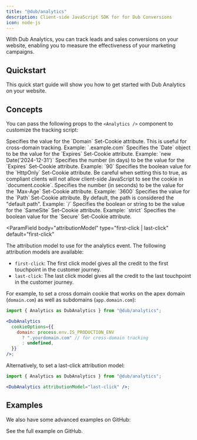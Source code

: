```yaml
---
title: "@dub/analytics"
description: Client-side JavaScript SDK for for Dub Conversions
icon: node-js
---
```



With Dub Analytics, you can track leads and sales conversions on your website, enabling you to measure the effectiveness of your marketing campaigns.

## Quickstart

This quick start guide will show you how to get started with Dub Analytics on your website.

<InstallDubAnalytics />

## Concepts

You can pass the following props to the `<Analytics />` component to customize the tracking script:

<ParamField body="cookieOptions" type="CookieOption Object">
  <Expandable title="properties">
    <ParamField body="domain" type="string">
      Specifies the value for the `Domain` Set-Cookie attribute. This is useful
      for cross-domain tracking. Example: `.example.com`
    </ParamField>
    <ParamField body="expires" type="integer" default="90">
      Specifies the `Date` object to be the value for the `Expires` Set-Cookie
      attribute. Example: `new Date('2024-12-31')`
    </ParamField>
    <ParamField body="expiresInDays" type="integer" default="90">
      Specifies the number (in days) to be the value for the `Expires`
      Set-Cookie attribute. Example: `90`
    </ParamField>
    <ParamField body="httpOnly" type="boolean" default="false">
      Specifies the boolean value for the `HttpOnly` Set-Cookie attribute. Be
      careful when setting this to true, as compliant clients will not allow
      client-side JavaScript to see the cookie in `document.cookie`.
    </ParamField>
    <ParamField body="maxAge" type="integer">
      Specifies the number (in seconds) to be the value for the `Max-Age`
      Set-Cookie attribute. Example: `3600`
    </ParamField>
    <ParamField body="path" type="string" default="/">
      Specifies the value for the `Path` Set-Cookie attribute. By default, the
      path is considered the "default path". Example: `/`
    </ParamField>
    <ParamField body="sameSite" type="string" default="Lax">
      Specifies the boolean or string to be the value for the `SameSite`
      Set-Cookie attribute. Example: `strict`
    </ParamField>
    <ParamField body="secure" type="boolean" default="false">
      Specifies the boolean value for the `Secure` Set-Cookie attribute.
    </ParamField>
  </Expandable>
</ParamField>

<ParamField
  body="attributionModel"
  type="first-click | last-click"
  default="first-click"
>
  The attribution model to use for the analytics event. The following
  attribution models are available:

- `first-click`: The first click model
  gives all the credit to the first touchpoint in the customer journey.
- `last-click`: The last click model gives all the credit to the last
  touchpoint in the customer journey.

</ParamField>

For example, to set a cross domain cookie that works on the apex domain (`domain.com`) as well as subdomains (`app.domain.com`):

```jsx app/layout.tsx
import { Analytics as DubAnalytics } from "@dub/analytics";

<DubAnalytics
  cookieOptions={{
    domain: process.env.IS_PRODUCTION_ENV
      ? ".yourdomain.com" // for cross-domain tracking
      : undefined,
  }}
/>;
```

Alternatively, to set a last-click attribution model:

```jsx app/layout.tsx
import { Analytics as DubAnalytics } from "@dub/analytics";

<DubAnalytics attributionModel="last-click" />;
```

## Examples

We also have some advanced examples on GitHub:

<CardGroup cols={2}>
  <Card
    title="Dub Analytics with Geolocation"
    icon="github"
    href="https://github.com/dubinc/analytics/tree/main/apps/nextjs-geolocation-script"
  >
    See the full example on GitHub.
  </Card>
</CardGroup>
